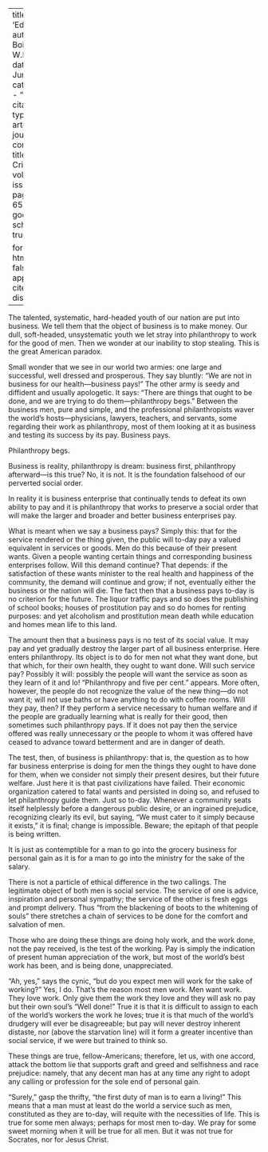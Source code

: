 
---
title: 'Education'
author: Du Bois, W.E.B.
date: Jun. 1911
categories: 
  - ""
citation: 
  type: article-journal
  container-title: The Crisis
  volume: 2
  issue: 2
  page: 64-65
google-scholar: true

format:
  html:
    toc: false
    appendix-cite-as: display
---



The talented, systematic, hard-headed youth of our nation are put into business. We tell them that the object of business is to make money. Our dull, soft-headed, unsystematic youth we let stray into philanthropy to work for the good of men. Then we wonder at our inability to stop stealing. This is the great American paradox.

Small wonder that we see in our world two armies: one large and successful, well dressed and prosperous. They say bluntly:	"We are not in
business for our health---business pays!" The other army is seedy and diffident and usually apologetic. It says: "There are things that ought
to be done, and we are trying to do them---philanthropy begs."	Between
the business men, pure and simple, and the professional philanthropists waver the world's hosts---physicians, lawyers, teachers, and servants, some regarding their work as philanthropy, most of them looking at it as business and testing its success by its pay. Business pays.

Philanthropy begs.

Business is reality, philanthropy is dream: business first, philanthropy afterward---is this true? No, it is not. It is the foundation falsehood of our perverted social order.

In reality it is business enterprise that continually tends to defeat its own ability to pay and it is philanthropy that works to preserve a social order that will make the larger and
broader and better business enterprises pay.

What is meant when we say a business pays? Simply this: that for the service rendered or the thing given, the public will to-day pay a valued equivalent in services or goods. Men do this because of their present wants. Given a people wanting certain things and corresponding business enterprises follow. Will this demand continue? That depends: if the satisfaction of these wants minister to the real health and happiness of the community, the demand will continue and grow; if not, eventually either the business or the nation will die. The fact then that a business pays to-day is no criterion for the future. The liquor traffic pays and so does the publishing of school books; houses of prostitution pay and so do homes for renting purposes: and yet alcoholism and prostitution mean death while education and homes mean life to this land.

The amount then that a business pays is no test of its social value. It may pay and yet gradually destroy the larger part of all business enterprise. Here enters philanthropy. Its object is to do for men not what they want done, but that which, for their own health, they ought to want done. Will such service pay? Possibly it will: possibly the people will want the service as soon as they learn of it and lo! "Philanthropy and five per cent." appears. More often, however, the people do not recognize the value of the new thing---do not want it; will not use baths or have anything to do with coffee rooms. Will they pay, then? If they perform a service necessary to human welfare and if the people are gradually learning what is really for their good, then sometimes such philanthropy pays. If it does not pay then the service offered was really unnecessary or the people to whom it was offered have ceased to advance toward betterment and are in danger of death.

The test, then, of business is philanthropy: that is, the question as to how far business enterprise is doing
for men the things they ought to have done for them, when we consider not simply their present desires, but their future welfare. Just here it is that past civilizations have failed. Their economic organization catered to fatal wants and persisted in doing so, and refused to let philanthropy guide them. Just so to-day. Whenever a community seats itself helplessly before a dangerous public desire, or an ingrained prejudice, recognizing clearly its evil, but saying, "We must cater to it simply because it exists," it is final; change is impossible. Beware; the epitaph of that people is being written.

It is just as contemptible for a man to go into the grocery business for personal gain as it is for a man to go into the ministry for the sake of the salary.

There is not a particle of ethical difference in the two callings. The legitimate object of both men is social service. The service of one is advice, inspiration and personal sympathy; the service of the other is fresh eggs and prompt delivery. Thus "from the blackening of boots to the whitening of souls" there stretches a chain of services to be done for the comfort and salvation of men.

Those who are doing these things are doing holy work, and the work done, not the pay received, is the test of the working. Pay is simply the indication of present human appreciation of the work, but most of the world's best work has been, and is being done, unappreciated.

"Ah, yes," says the cynic, "but do you expect men will work for the sake of working?" Yes, I do. That's the reason most men work. Men want work. They love work. Only give them the work they love and they will ask no pay but their own soul's "Well done!" True it is that it is difficult to assign to each of the world's workers the work he loves; true it is that much of the world's drudgery will ever be disagreeable; but pay will never destroy inherent distaste, nor (above the starvation
line) will it form a greater incentive than social service, if we were but trained to think so.

These things are true, fellow-Americans; therefore, let us, with one accord, attack the bottom lie that supports graft and greed and selfishness and race prejudice: namely, that any decent man has at any time any right to adopt any calling or profession for the sole end of personal gain.

"Surely," gasp the thrifty, "the first duty of man is to earn a living!" This means that a man must at least do the world a service such as men, constituted as they are to-day, will requite with the necessities of life. This is true for some men always; perhaps for most men to-day. We pray for some sweet morning when it will be true for all men. But it was not true for Socrates, nor for Jesus Christ.

